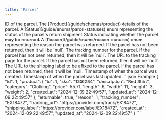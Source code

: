 ```yaml
---
title: 'Parcel'
---
```


<ResponseField name="id" type="integer" required>
    ID of the parcel.
</ResponseField>

<ResponseField name="product" type="array" required>
    The [Product](/guide/schemas/product) details of the parcel.
</ResponseField>

<ResponseField name="status" type="integer" required>
    A [Status](/guide/enums/parcel-statuses) enum representing the status of the parcel's return shipment.
</ResponseField>

<ResponseField name="returnable" type="boolean" required>
    Status indicating whether the parcel may be returned.
</ResponseField>

<ResponseField name="reason" type="integer">
    A [Reason](/guide/enums/reason-statuses) enum representing the reason the parcel was returned. If the parcel has not been returned, then it will be `null`.
</ResponseField>

<ResponseField name="tracking_number" type="string">
    The tracking number for the parcel. If the parcel has not been returned, then it will be `null`.
</ResponseField>

<ResponseField name="tracking_url" type="string">
    The URL to the tracking page for the parcel. If the parcel has not been returned, then it will be `null`.
</ResponseField>

<ResponseField name="shipping_label" type="string">
    The URL to the shipping label to be affixed to the parcel. If the parcel has not been returned, then it will be `null`.
</ResponseField>

<ResponseField name="created_at" type="string" required>
    Timestamp of when the parcel was created.
</ResponseField>

<ResponseField name="updated_at" type="string" required>
    Timestamp of when the parcel was last updated.
</ResponseField>

<ResponseExample>
    ```json Example
    {
        "id": 1,
        "product": {
            "id": 1,
            "sku": "1356284",
            "description": "Red Shirt",
            "category": "Clothing",
            "price": 55.71,
            "length": 6,
            "width": 11,
            "height": 3,
            "weight": 2,
            "created_at": "2024-12-09 22:49:57",
            "updated_at": "2024-12-09 22:49:57"
        },
        "returnable": true,
        "reason": 1,
        "tracking_number": "EX18472",
        "tracking_url": "https://provider.com/track/EX18472",
        "shipping_label": "https://provider.com/label/EX18472",
        "created_at": "2024-12-09 22:49:57",
        "updated_at": "2024-12-09 22:49:57"
    }
    ```
</ResponseExample>